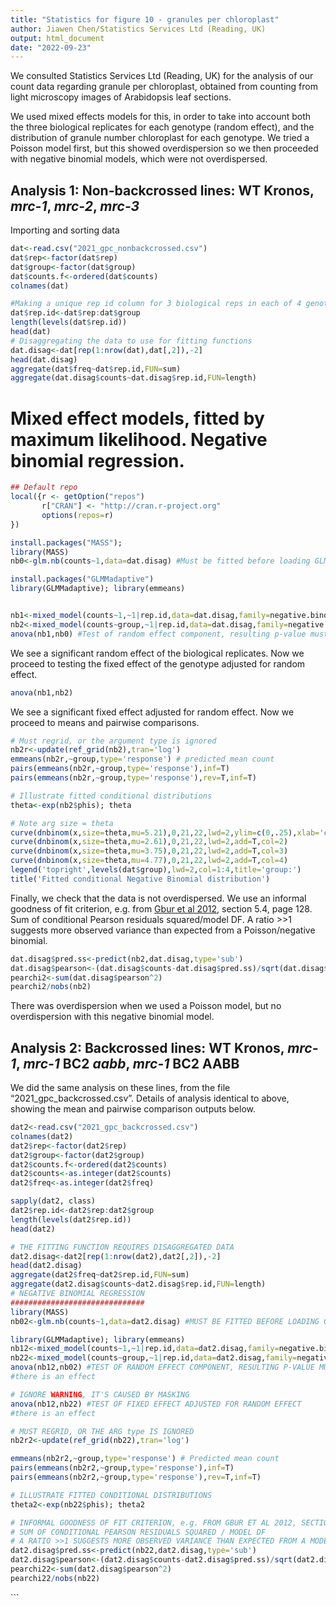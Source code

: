 ```yaml
---
title: "Statistics for figure 10 - granules per chloroplast"
author: Jiawen Chen/Statistics Services Ltd (Reading, UK)
output: html_document
date: "2022-09-23"
---
```


We consulted Statistics Services Ltd (Reading, UK) for the analysis of our count data regarding granule per chloroplast, obtained from counting from light microscopy images of Arabidopsis leaf sections. 

We used mixed effects models for this, in order to take into account both the three biological replicates for each genotype (random effect), and the distribution of granule number chloroplast for each genotype. We tried a Poisson model first, but this showed overdispersion so we then proceeded with negative binomial models, which were not overdispersed. 


## Analysis 1: Non-backcrossed lines: WT Kronos, *mrc-1*, *mrc-2*, *mrc-3*

Importing and sorting data
```r
dat<-read.csv("2021_gpc_nonbackcrossed.csv")
dat$rep<-factor(dat$rep)
dat$group<-factor(dat$group)
dat$counts.f<-ordered(dat$counts)
colnames(dat)

#Making a unique rep id column for 3 biological reps in each of 4 genotype groups
dat$rep.id<-dat$rep:dat$group
length(levels(dat$rep.id))
head(dat)
# Disaggregating the data to use for fitting functions
dat.disag<-dat[rep(1:nrow(dat),dat[,2]),-2]
head(dat.disag)
aggregate(dat$freq~dat$rep.id,FUN=sum)
aggregate(dat.disag$counts~dat.disag$rep.id,FUN=length)

```


# Mixed effect models, fitted by maximum likelihood. Negative binomial regression. 
```r
## Default repo
local({r <- getOption("repos")
       r["CRAN"] <- "http://cran.r-project.org" 
       options(repos=r)
})

install.packages("MASS");
library(MASS)
nb0<-glm.nb(counts~1,data=dat.disag) #Must be fitted before loading GLMMadaptive to prevent masking

install.packages("GLMMadaptive")
library(GLMMadaptive); library(emmeans)



```


```r
nb1<-mixed_model(counts~1,~1|rep.id,data=dat.disag,family=negative.binomial)
nb2<-mixed_model(counts~group,~1|rep.id,data=dat.disag,family=negative.binomial)
anova(nb1,nb0) #Test of random effect component, resulting p-value must be halved #ignore warning, it's caused by masking
```


We see a significant random effect of the biological replicates. Now we proceed to testing the fixed effect of the genotype adjusted for random effect. 

```r
anova(nb1,nb2) 

```

We see a significant fixed effect adjusted for random effect. Now we proceed to means and pairwise comparisons.

```r
# Must regrid, or the argument type is ignored
nb2r<-update(ref_grid(nb2),tran='log')
emmeans(nb2r,~group,type='response') # predicted mean count
pairs(emmeans(nb2r,~group,type='response'),inf=T)
pairs(emmeans(nb2r,~group,type='response'),rev=T,inf=T)

# Illustrate fitted conditional distributions
theta<-exp(nb2$phis); theta 

# Note arg size = theta 
curve(dnbinom(x,size=theta,mu=5.21),0,21,22,lwd=2,ylim=c(0,.25),xlab='count',ylab='pmf')
curve(dnbinom(x,size=theta,mu=2.61),0,21,22,lwd=2,add=T,col=2)
curve(dnbinom(x,size=theta,mu=3.75),0,21,22,lwd=2,add=T,col=3)
curve(dnbinom(x,size=theta,mu=4.77),0,21,22,lwd=2,add=T,col=4)
legend('topright',levels(dat$group),lwd=2,col=1:4,title='group:')
title('Fitted conditional Negative Binomial distribution')


```

Finally, we check that the data is not overdispersed. We use an informal goodness of fit criterion, e.g. from [Gbur et al 2012](https://acsess.onlinelibrary.wiley.com/doi/book/10.2134/2012.generalized-linear-mixed-models), section 5.4, page 128.
Sum of conditional Pearson residuals squared/model DF.
A ratio >>1 suggests more observed variance than expected from a Poisson/negative binomial. 
```r
dat.disag$pred.ss<-predict(nb2,dat.disag,type='sub')
dat.disag$pearson<-(dat.disag$counts-dat.disag$pred.ss)/sqrt(dat.disag$pred.ss+dat.disag$pred.ss^2/theta)
pearchi2<-sum(dat.disag$pearson^2)
pearchi2/nobs(nb2) 

```
There was overdispersion when we used a Poisson model, but no overdispersion with this negative binomial model.


## Analysis 2: Backcrossed lines: WT Kronos, *mrc-1*, *mrc-1* BC2 *aabb*,  *mrc-1* BC2 AABB
We did the same analysis on these lines, from the file "2021_gpc_backcrossed.csv". Details of analysis identical to above, showing the mean and pairwise comparison outputs below.

```r
dat2<-read.csv("2021_gpc_backcrossed.csv")
colnames(dat2)
dat2$rep<-factor(dat2$rep)
dat2$group<-factor(dat2$group)
dat2$counts.f<-ordered(dat2$counts)
dat2$counts<-as.integer(dat2$counts)
dat2$freq<-as.integer(dat2$freq)

sapply(dat2, class)
dat2$rep.id<-dat2$rep:dat2$group
length(levels(dat2$rep.id))
head(dat2)

# THE FITTING FUNCTION REQUIRES DISAGGREGATED DATA
dat2.disag<-dat2[rep(1:nrow(dat2),dat2[,2]),-2]
head(dat2.disag)
aggregate(dat2$freq~dat2$rep.id,FUN=sum)
aggregate(dat2.disag$counts~dat2.disag$rep.id,FUN=length)
# NEGATIVE BINOMIAL REGRESSION
##############################
library(MASS)
nb02<-glm.nb(counts~1,data=dat2.disag) #MUST BE FITTED BEFORE LOADING GLMMadaptive TO PREVENT MASKING

library(GLMMadaptive); library(emmeans)
nb12<-mixed_model(counts~1,~1|rep.id,data=dat2.disag,family=negative.binomial)
nb22<-mixed_model(counts~group,~1|rep.id,data=dat2.disag,family=negative.binomial)
anova(nb12,nb02) #TEST OF RANDOM EFFECT COMPONENT, RESULTING P-VALUE MUST BE HALVED
#there is an effect

# IGNORE WARNING, IT'S CAUSED BY MASKING
anova(nb12,nb22) #TEST OF FIXED EFFECT ADJUSTED FOR RANDOM EFFECT
#there is an effect

# MUST REGRID, OR THE ARG type IS IGNORED
nb2r2<-update(ref_grid(nb22),tran='log')
```


```r
emmeans(nb2r2,~group,type='response') # Predicted mean count
pairs(emmeans(nb2r2,~group,type='response'),inf=T)
pairs(emmeans(nb2r2,~group,type='response'),rev=T,inf=T)
```


```r
# ILLUSTRATE FITTED CONDITIONAL DISTRIBUTIONS
theta2<-exp(nb22$phis); theta2

# INFORMAL GOODNESS OF FIT CRITERION, e.g. FROM GBUR ET AL 2012, SECTION 5.4, PAGE 128
# SUM OF CONDITIONAL PEARSON RESIDUALS SQUARED / MODEL DF
# A RATIO >>1 SUGGESTS MORE OBSERVED VARIANCE THAN EXPECTED FROM A MODEL
dat2.disag$pred.ss<-predict(nb22,dat2.disag,type='sub')
dat2.disag$pearson<-(dat2.disag$counts-dat2.disag$pred.ss)/sqrt(dat2.disag$pred.ss+dat2.disag$pred.ss^2/theta2)
pearchi22<-sum(dat2.disag$pearson^2)
pearchi22/nobs(nb22) 
```
```

